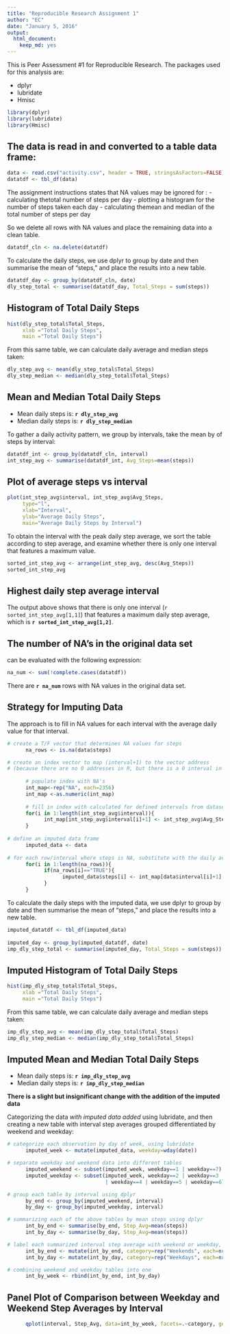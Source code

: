 ```yaml
---
title: "Reproducible Research Assignment 1"
author: "EC"
date: "January 5, 2016"
output: 
  html_document: 
    keep_md: yes
---
```


This is Peer Assessment #1 for Reproducible Research. The packages used for this analysis are:

- dplyr
- lubridate
- Hmisc

```r
library(dplyr)
library(lubridate)
library(Hmisc)
```

## The data is read in and converted to a table data frame:

```r
data <- read.csv("activity.csv", header = TRUE, stringsAsFactors=FALSE)
datatdf <- tbl_df(data)
```

The assignment instructions states that NA values may be ignored for :
- calculating thetotal number of steps per day
- plotting a histogram for the number of steps taken each day
- calculating themean and median of the total number of steps per day

So we delete all rows with NA values and place the remaining data into a clean table.

```r
datatdf_cln <- na.delete(datatdf)
```

To calculate the daily steps, we use dplyr to group by date and then summarise the mean of "steps," and place the results into a new table. 

```r
datatdf_day <- group_by(datatdf_cln, date)
dly_step_total <- summarise(datatdf_day, Total_Steps = sum(steps))
```

## Histogram of Total Daily Steps

```r
hist(dly_step_total$Total_Steps, 
     xlab ="Total Daily Steps",
     main ="Total Daily Steps")
```

From this same table, we can calculate daily average and median steps taken:

```r
dly_step_avg <- mean(dly_step_total$Total_Steps)
dly_step_median <- median(dly_step_total$Total_Steps)
```

## Mean and Median Total Daily Steps  
- Mean daily steps is: **`r dly_step_avg`**
- Median daily steps is: **`r dly_step_median`**

To gather a daily activity pattern, we group by intervals, take the mean by of steps by interval:

```r
datatdf_int <- group_by(datatdf_cln, interval)
int_step_avg <- summarise(datatdf_int, Avg_Steps=mean(steps))
```

## Plot of average steps vs interval

```r
plot(int_step_avg$interval, int_step_avg$Avg_Steps,
     type="l",
     xlab="Interval",
     ylab="Average Daily Steps",
     main="Average Daily Steps by Interval")
```

To obtain the interval with the peak daily step average, we sort the table according to step average, and examine whether there is only one interval that features a maximum value.

```r
sorted_int_step_avg <- arrange(int_step_avg, desc(Avg_Steps))
sorted_int_step_avg
```

## Highest daily step average interval
The output above shows that there is only one interval (`r sorted_int_step_avg[1,1]`) that features a maximum daily step average, which is **`r sorted_int_step_avg[1,2]`**.

## The number of NA's in the original data set
can be evaluated with the following expression:

```r
na_num <- sum(!complete.cases(datatdf))
```

There are **`r na_num`** rows with NA values in the original data set.

## Strategy for Imputing Data

The approach is to fill in NA values for each interval with the average daily value for that interval. 

```r
# create a T/F vector that determines NA values for steps
      na_rows <- is.na(data$steps)

# create an index vector to map (interval+1) to the vector address 
# (because there are no 0 addresses in R, but there is a 0 interval in the dataset)
      
      # populate index with NA's
      int_map<-rep("NA", each=2356)
      int_map <-as.numeric(int_map)
      
      # fill in index with calculated for defined intervals from dataset (w/ +1 shift)
      for(i in 1:length(int_step_avg$interval)){
            int_map[int_step_avg$interval[i]+1] <- int_step_avg$Avg_Steps[i]
      }
      
# define an imputed data frame
      imputed_data <- data
      
# for each row/interval where steps is NA, substitute with the daily average value for that interval
      for(i in 1:length(na_rows)){
            if(na_rows[i]=="TRUE"){
                  imputed_data$steps[i] <- int_map[data$interval[i]+1]
            }
      }
```

To calculate the daily steps with the imputed data, we use dplyr to group by date and then summarise the mean of "steps," and place the results into a new table. 

```r
imputed_datatdf <- tbl_df(imputed_data)
      
imputed_day <- group_by(imputed_datatdf, date)
imp_dly_step_total <- summarise(imputed_day, Total_Steps = sum(steps))
```

## Imputed Histogram of Total Daily Steps

```r
hist(imp_dly_step_total$Total_Steps, 
     xlab ="Total Daily Steps",
     main ="Total Daily Steps")
```

From this same table, we can calculate daily average and median steps taken:

```r
imp_dly_step_avg <- mean(imp_dly_step_total$Total_Steps)
imp_dly_step_median <- median(imp_dly_step_total$Total_Steps)
```

## Imputed Mean and Median Total Daily Steps  
- Mean daily steps is: **`r imp_dly_step_avg`**
- Median daily steps is: **`r imp_dly_step_median`**

**There is a slight but insignificant change with the addition of the imputed data**

Categorizing the data *with imputed data added* using lubridate, and then creating a new table with interval step averages grouped differentiated by weekend and weekday:

```r
# categorize each observation by day of week, using lubridate
      imputed_week <- mutate(imputed_data, weekday=wday(date))

# separate weekday and weekend data into different tables
      imputed_weekend <- subset(imputed_week, weekday==1 | weekday==7)
      imputed_weekday <- subset(imputed_week, weekday==2 | weekday==3 
                                | weekday==4 | weekday==5 | weekday==6)

# group each table by interval using dplyr
      by_end <- group_by(imputed_weekend, interval)
      by_day <- group_by(imputed_weekday, interval)

# summarizing each of the above tables by mean steps using dplyr
      int_by_end <- summarise(by_end, Step_Avg=mean(steps))
      int_by_day <- summarise(by_day, Step_Avg=mean(steps))

# label each summarized interval step average with weekend or weekday, as appropriate
      int_by_end <- mutate(int_by_end, category=rep("Weekends", each=nrow(int_by_end)))
      int_by_day <- mutate(int_by_day, category=rep("Weekdays", each=nrow(int_by_day)))

# combining weekend and weekday tables into one
      int_by_week <- rbind(int_by_end, int_by_day)
```

## Panel Plot of Comparison between Weekday and Weekend Step Averages by Interval

```R
      qplot(interval, Step_Avg, data=int_by_week, facets=.~category, geom="line")
```